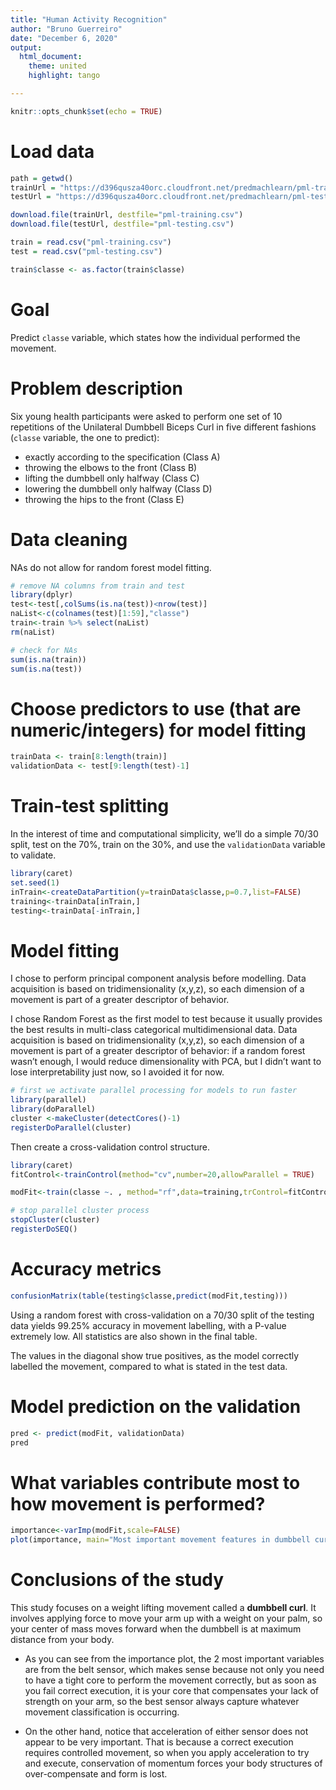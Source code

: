 ---
title: "Human Activity Recognition"
author: "Bruno Guerreiro"
date: "December 6, 2020"
output:
  html_document:
    theme: united
    highlight: tango

---

```{r setup, include=FALSE}
knitr::opts_chunk$set(echo = TRUE)
```

# Load data
```{r}
path = getwd()
trainUrl = "https://d396qusza40orc.cloudfront.net/predmachlearn/pml-training.csv"
testUrl = "https://d396qusza40orc.cloudfront.net/predmachlearn/pml-testing.csv"

download.file(trainUrl, destfile="pml-training.csv")
download.file(testUrl, destfile="pml-testing.csv")

train = read.csv("pml-training.csv")
test = read.csv("pml-testing.csv")

train$classe <- as.factor(train$classe)
```

# Goal
Predict `classe` variable, which states how the individual performed the movement.

# Problem description
Six young health participants were asked to perform one set of 10 repetitions of the Unilateral Dumbbell Biceps Curl in five different fashions (`classe` variable, the one to predict): 

- exactly according to the specification (Class A)  
- throwing the elbows to the front (Class B)  
- lifting the dumbbell only halfway (Class C)  
- lowering the dumbbell only halfway (Class D)  
- throwing the hips to the front (Class E)  


# Data cleaning
NAs do not allow for random forest model fitting.
```{r}
# remove NA columns from train and test
library(dplyr)
test<-test[,colSums(is.na(test))<nrow(test)]
naList<-c(colnames(test)[1:59],"classe")
train<-train %>% select(naList)
rm(naList)

```
```{r}
# check for NAs
sum(is.na(train))
sum(is.na(test))
```

# Choose predictors to use (that are numeric/integers) for model fitting
```{r}
trainData <- train[8:length(train)]
validationData <- test[9:length(test)-1]
```


# Train-test splitting
In the interest of time and computational simplicity, we'll do a simple 70/30 split, test on the 70%, train on the 30%, and use the `validationData` variable to validate.

```{r}
library(caret)
set.seed(1)
inTrain<-createDataPartition(y=trainData$classe,p=0.7,list=FALSE)
training<-trainData[inTrain,]
testing<-trainData[-inTrain,]
```



# Model fitting
I chose to perform principal component analysis before modelling. Data acquisition is based on tridimensionality (x,y,z), so each dimension of a movement is part of a greater descriptor of behavior.

I chose Random Forest as the first model to test because it usually provides the best results in multi-class categorical multidimensional data. Data acquisition is based on tridimensionality (x,y,z), so each dimension of a movement is part of a greater descriptor of behavior: if a random forest wasn't enough, I would reduce dimensionality with PCA, but I didn't want to lose interpretability just now, so I avoided it for now.

```{r}
# first we activate parallel processing for models to run faster
library(parallel)
library(doParallel)
cluster <-makeCluster(detectCores()-1)
registerDoParallel(cluster)
```

Then create a cross-validation control structure.
```{r}
library(caret)
fitControl<-trainControl(method="cv",number=20,allowParallel = TRUE)
```

```{r}
modFit<-train(classe ~. , method="rf",data=training,trControl=fitControl)
```

```{r}
# stop parallel cluster process
stopCluster(cluster)
registerDoSEQ()
```

# Accuracy metrics
```{r}
confusionMatrix(table(testing$classe,predict(modFit,testing)))
```

Using a random forest with cross-validation on a 70/30 split of the testing data yields 99.25% accuracy in movement labelling, with a P-value extremely low. All statistics are also shown in the final table.  

The values in the diagonal show true positives, as the model correctly labelled the movement, compared to what is stated in the test data.

# Model prediction on the validation

```{r}
pred <- predict(modFit, validationData)
pred
```

# What variables contribute most to how movement is performed?
```{r fig.height=12, fig.width=8}
importance<-varImp(modFit,scale=FALSE)
plot(importance, main="Most important movement features in dumbbell curling", cex=2, pch=20, type='b')
```

# Conclusions of the study
This study focuses on a weight lifting movement called a **dumbbell curl**. It involves applying force to move your arm up with a weight on your palm, so your center of mass moves forward when the dumbbell is at maximum distance from your body. 

- As you can see from the importance plot, the 2 most important variables are from the belt sensor, which makes sense because not only you need to have a tight core to perform the movement correctly, but as soon as you fail correct execution, it is your core that compensates your lack of strength on your arm, so the best sensor always capture whatever movement classification is occurring.  

- On the other hand, notice that acceleration of either sensor does not appear to be very important. That is because a correct execution requires controlled movement, so when you apply acceleration to try and execute, conservation of momentum forces your body structures of over-compensate and form is lost.
